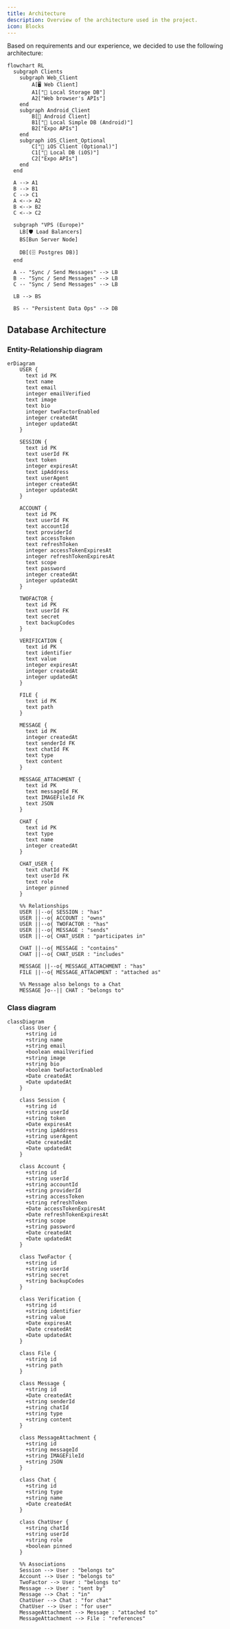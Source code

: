 ---
title: Architecture
description: Overview of the architecture used in the project.
icon: Blocks
---

Based on requirements and our experience, we decided to use the following architecture:

```mermaid
flowchart RL
  subgraph Clients
    subgraph Web_Client
        A[🖥 Web Client]
        A1["📂 Local Storage DB"]
        A2["Web browser's APIs"]
    end
    subgraph Android_Client
        B[🤖 Android Client]
        B1["📂 Local Simple DB (Android)"]
        B2["Expo APIs"]
    end
    subgraph iOS_Client_Optional
        C["🍏 iOS Client (Optional)"]
        C1["📂 Local DB (iOS)"]
        C2["Expo APIs"]
    end
  end

  A --> A1
  B --> B1
  C --> C1
  A <--> A2
  B <--> B2
  C <--> C2

  subgraph "VPS (Europe)"
    LB[🛡 Load Balancers]
    BS[Bun Server Node]

    DB[(🗄️ Postgres DB)]
  end

  A -- "Sync / Send Messages" --> LB
  B -- "Sync / Send Messages" --> LB
  C -- "Sync / Send Messages" --> LB

  LB --> BS

  BS -- "Persistent Data Ops" --> DB
```

## Database Architecture

### Entity-Relationship diagram

```mermaid
erDiagram
    USER {
      text id PK
      text name
      text email
      integer emailVerified
      text image
      text bio
      integer twoFactorEnabled
      integer createdAt
      integer updatedAt
    }

    SESSION {
      text id PK
      text userId FK
      text token
      integer expiresAt
      text ipAddress
      text userAgent
      integer createdAt
      integer updatedAt
    }

    ACCOUNT {
      text id PK
      text userId FK
      text accountId
      text providerId
      text accessToken
      text refreshToken
      integer accessTokenExpiresAt
      integer refreshTokenExpiresAt
      text scope
      text password
      integer createdAt
      integer updatedAt
    }

    TWOFACTOR {
      text id PK
      text userId FK
      text secret
      text backupCodes
    }

    VERIFICATION {
      text id PK
      text identifier
      text value
      integer expiresAt
      integer createdAt
      integer updatedAt
    }

    FILE {
      text id PK
      text path
    }

    MESSAGE {
      text id PK
      integer createdAt
      text senderId FK
      text chatId FK
      text type
      text content
    }

    MESSAGE_ATTACHMENT {
      text id PK
      text messageId FK
      text IMAGEFileId FK
      text JSON
    }

    CHAT {
      text id PK
      text type
      text name
      integer createdAt
    }

    CHAT_USER {
      text chatId FK
      text userId FK
      text role
      integer pinned
    }

    %% Relationships
    USER ||--o{ SESSION : "has"
    USER ||--o{ ACCOUNT : "owns"
    USER ||--o{ TWOFACTOR : "has"
    USER ||--o{ MESSAGE : "sends"
    USER ||--o{ CHAT_USER : "participates in"

    CHAT ||--o{ MESSAGE : "contains"
    CHAT ||--o{ CHAT_USER : "includes"

    MESSAGE ||--o{ MESSAGE_ATTACHMENT : "has"
    FILE ||--o{ MESSAGE_ATTACHMENT : "attached as"

    %% Message also belongs to a Chat
    MESSAGE }o--|| CHAT : "belongs to"
```

### Class diagram

```mermaid
classDiagram
    class User {
      +string id
      +string name
      +string email
      +boolean emailVerified
      +string image
      +string bio
      +boolean twoFactorEnabled
      +Date createdAt
      +Date updatedAt
    }

    class Session {
      +string id
      +string userId
      +string token
      +Date expiresAt
      +string ipAddress
      +string userAgent
      +Date createdAt
      +Date updatedAt
    }

    class Account {
      +string id
      +string userId
      +string accountId
      +string providerId
      +string accessToken
      +string refreshToken
      +Date accessTokenExpiresAt
      +Date refreshTokenExpiresAt
      +string scope
      +string password
      +Date createdAt
      +Date updatedAt
    }

    class TwoFactor {
      +string id
      +string userId
      +string secret
      +string backupCodes
    }

    class Verification {
      +string id
      +string identifier
      +string value
      +Date expiresAt
      +Date createdAt
      +Date updatedAt
    }

    class File {
      +string id
      +string path
    }

    class Message {
      +string id
      +Date createdAt
      +string senderId
      +string chatId
      +string type
      +string content
    }

    class MessageAttachment {
      +string id
      +string messageId
      +string IMAGEFileId
      +string JSON
    }

    class Chat {
      +string id
      +string type
      +string name
      +Date createdAt
    }

    class ChatUser {
      +string chatId
      +string userId
      +string role
      +boolean pinned
    }

    %% Associations
    Session --> User : "belongs to"
    Account --> User : "belongs to"
    TwoFactor --> User : "belongs to"
    Message --> User : "sent by"
    Message --> Chat : "in"
    ChatUser --> Chat : "for chat"
    ChatUser --> User : "for user"
    MessageAttachment --> Message : "attached to"
    MessageAttachment --> File : "references"

```